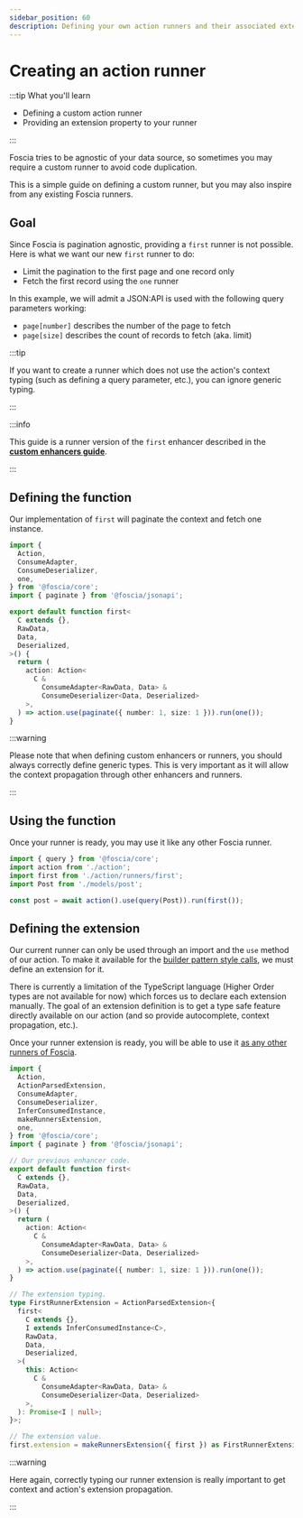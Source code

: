 ```yaml
---
sidebar_position: 60
description: Defining your own action runners and their associated extension.
---
```


# Creating an action runner

:::tip What you'll learn

- Defining a custom action runner
- Providing an extension property to your runner

:::

Foscia tries to be agnostic of your data source, so sometimes you may require a
custom runner to avoid code duplication.

This is a simple guide on defining a custom runner, but you may also inspire
from any existing Foscia runners.

## Goal

Since Foscia is pagination agnostic, providing a `first` runner is not possible.
Here is what we want our new `first` runner to do:

- Limit the pagination to the first page and one record only
- Fetch the first record using the `one` runner

In this example, we will admit a JSON:API is used with the following query
parameters working:

- `page[number]` describes the number of the page to fetch
- `page[size]` describes the count of records to fetch (aka. limit)

:::tip

If you want to create a runner which does not use the action's
context typing (such as defining a query parameter, etc.), you can
ignore generic typing.

:::

:::info

This guide is a runner version of the `first` enhancer described in the
[**custom enhancers guide**](/docs/digging-deeper/actions/custom-action-enhancers).

:::

## Defining the function

Our implementation of `first` will paginate the context and fetch one instance.

```typescript title="action/runners/first.ts"
import {
  Action,
  ConsumeAdapter,
  ConsumeDeserializer,
  one,
} from '@foscia/core';
import { paginate } from '@foscia/jsonapi';

export default function first<
  C extends {},
  RawData,
  Data,
  Deserialized,
>() {
  return (
    action: Action<
      C &
        ConsumeAdapter<RawData, Data> &
        ConsumeDeserializer<Data, Deserialized>
    >,
  ) => action.use(paginate({ number: 1, size: 1 })).run(one());
}
```

:::warning

Please note that when defining custom enhancers or runners, you should always
correctly define generic types. This is very important as it will allow the
context propagation through other enhancers and runners.

:::

## Using the function

Once your runner is ready, you may use it like any other Foscia runner.

```typescript
import { query } from '@foscia/core';
import action from './action';
import first from './action/runners/first';
import Post from './models/post';

const post = await action().use(query(Post)).run(first());
```

## Defining the extension

Our current runner can only be used through an import and the `use` method of
our action. To make it available for the
[builder pattern style calls](/docs/core-concepts/actions#extensions), we must
define an extension for it.

There is currently a limitation of the TypeScript language (Higher Order types
are not available for now) which forces us to declare each extension manually.
The goal of an extension definition is to get a type safe feature directly
available on our action (and so provide autocomplete, context propagation,
etc.).

Once your runner extension is ready, you will be able to use it
[as any other runners of Foscia](/docs/core-concepts/actions#extensions).

```typescript title="action/runners/first.ts"
import {
  Action,
  ActionParsedExtension,
  ConsumeAdapter,
  ConsumeDeserializer,
  InferConsumedInstance,
  makeRunnersExtension,
  one,
} from '@foscia/core';
import { paginate } from '@foscia/jsonapi';

// Our previous enhancer code.
export default function first<
  C extends {},
  RawData,
  Data,
  Deserialized,
>() {
  return (
    action: Action<
      C &
        ConsumeAdapter<RawData, Data> &
        ConsumeDeserializer<Data, Deserialized>
    >,
  ) => action.use(paginate({ number: 1, size: 1 })).run(one());
}

// The extension typing.
type FirstRunnerExtension = ActionParsedExtension<{
  first<
    C extends {},
    I extends InferConsumedInstance<C>,
    RawData,
    Data,
    Deserialized,
  >(
    this: Action<
      C &
        ConsumeAdapter<RawData, Data> &
        ConsumeDeserializer<Data, Deserialized>
    >,
  ): Promise<I | null>;
}>;

// The extension value.
first.extension = makeRunnersExtension({ first }) as FirstRunnerExtension;
```

:::warning

Here again, correctly typing our runner extension is really important to get
context and action's extension propagation.

:::
